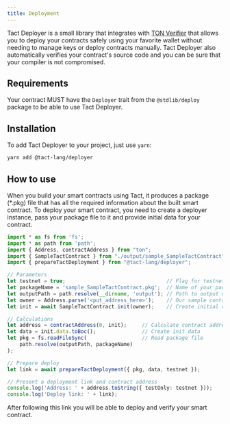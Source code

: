 ```yaml
---
title: Deployment
---
```


Tact Deployer is a small library that integrates with [TON Verifier](https://verifier.ton.org) that allows you to deploy your contracts safely using your favorite wallet without needing to manage keys or deploy contracts manually. Tact Deployer also automatically verifies your contract's source code and you can be sure that your compiler is not compromised.

## Requirements

Your contract MUST have the `Deployer` trait from the `@stdlib/deploy` package to be able to use Tact Deployer.

## Installation

To add Tact Deployer to your project, just use `yarn`:

```bash
yarn add @tact-lang/deployer
```

## How to use

When you build your smart contracts using Tact, it produces a package (\*.pkg) file that has all the required information about the built smart contract. To deploy your smart contract, you need to create a deployer instance, pass your package file to it and provide initial data for your contract.

```typescript
import * as fs from 'fs';
import * as path from 'path';
import { Address, contractAddress } from "ton";
import { SampleTactContract } from "./output/sample_SampleTactContract";
import { prepareTactDeployment } from "@tact-lang/deployer";

// Parameters
let testnet = true;                                 // Flag for testnet or mainnet
let packageName = 'sample_SampleTactContract.pkg';  // Name of your package to deploy
let outputPath = path.resolve(__dirname, 'output'); // Path to output directory
let owner = Address.parse('<put_address_here>');    // Our sample contract has an owner
let init = await SampleTactContract.init(owner);    // Create initial data for our contract

// Calculations
let address = contractAddress(0, init);     // Calculate contract address. MUST match with the address in the verifier
let data = init.data.toBoc();               // Create init data
let pkg = fs.readFileSync(                  // Read package file
    path.resolve(outputPath, packageName)
);

// Prepare deploy
let link = await prepareTactDeployment({ pkg, data, testnet });

// Present a deployment link and contract address
console.log('Address: ' + address.toString({ testOnly: testnet }));
console.log('Deploy link: ' + link);
```

After following this link you will be able to deploy and verify your smart contract.
